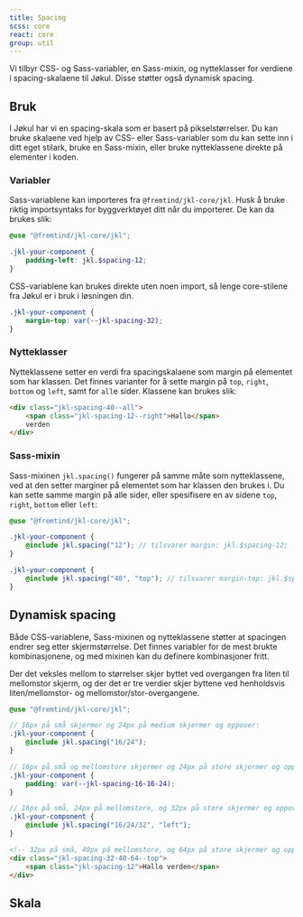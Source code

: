 ```yaml
---
title: Spacing
scss: core
react: core
group: util
---
```



<Ingress>
    Vi tilbyr CSS- og Sass-variabler, en Sass-mixin, og nytteklasser for verdiene i spacing-skalaene til Jøkul. Disse
    støtter også dynamisk spacing.
</Ingress>

## Bruk

I Jøkul har vi en spacing-skala som er basert på pikselstørrelser. Du kan bruke skalaene ved hjelp av CSS- eller Sass-variabler som du kan sette inn i ditt eget stilark, bruke en Sass-mixin, eller bruke nytteklassene direkte på elementer i koden.

### Variabler

Sass-variablene kan importeres fra `@fremtind/jkl-core/jkl`. Husk å bruke riktig importsyntaks for byggverktøyet ditt når du importerer. De kan da brukes slik:

```scss
@use "@fremtind/jkl-core/jkl";

.jkl-your-component {
    padding-left: jkl.$spacing-12;
}
```

CSS-variablene kan brukes direkte uten noen import, så lenge core-stilene fra Jøkul er i bruk i løsningen din.

```css
.jkl-your-component {
    margin-top: var(--jkl-spacing-32);
}
```

### Nytteklasser

Nytteklassene setter en verdi fra spacingskalaene som margin på elementet som har klassen. Det finnes varianter for å sette margin på `top`, `right`, `bottom` og `left`, samt for `all`e sider. Klassene kan brukes slik:

```html
<div class="jkl-spacing-40--all">
    <span class="jkl-spacing-12--right">Hallo</span>
    verden
</div>
```

### Sass-mixin

Sass-mixinen `jkl.spacing()` fungerer på samme måte som nytteklassene, ved at den setter marginer på elementet som har klassen den brukes i. Du kan sette samme margin på alle sider, eller spesifisere en av sidene `top`, `right`, `bottom` eller `left`:

```scss
@use "@fremtind/jkl-core/jkl";

.jkl-your-component {
    @include jkl.spacing("12"); // tilsvarer margin: jkl.$spacing-12;
}

.jkl-your-component {
    @include jkl.spacing("40", "top"); // tilsvarer margin-top: jkl.$spacing-40;
}
```

## Dynamisk spacing

Både CSS-variablene, Sass-mixinen og nytteklassene støtter at spacingen endrer seg etter skjermstørrelse. Det finnes variabler for de mest brukte kombinasjonene, og med mixinen kan du definere kombinasjoner fritt.

Der det veksles mellom to størrelser skjer byttet ved overgangen fra liten til mellomstor skjerm, og der det er tre verdier skjer byttene ved henholdsvis liten/mellomstor- og mellomstor/stor-overgangene.

```scss
@use "@fremtind/jkl-core/jkl";

// 16px på små skjermer og 24px på medium skjermer og oppover:
.jkl-your-component {
    @include jkl.spacing("16/24");
}

// 16px på små og mellomstore skjermer og 24px på store skjermer og oppover:
.jkl-your-component {
    padding: var(--jkl-spacing-16-16-24);
}

// 16px på små, 24px på mellomstore, og 32px på store skjermer og oppover:
.jkl-your-component {
    @include jkl.spacing("16/24/32", "left");
}
```

```html
<!-- 32px på små, 40px på mellomstore, og 64px på store skjermer og oppover -->
<div class="jkl-spacing-32-40-64--top">
    <span class="jkl-spacing-12">Hallo verden</span>
</div>
```

<div class="jkl-spacing-40--top" />

## Skala

<SpacingScaleTable />
